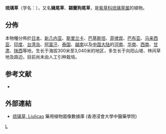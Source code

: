 {{Speciesbox
| genus = Cynoglossum
| species = furcatum
| authority =  Wallich
| synonyms = 
* ''Cynoglossum zeylanicum'' <small>Vahl</small>
}}

'''琉璃草'''（学名：{{lang|la|''Cynoglossum furcatum''}}），又名'''豬尾草'''、'''錫蘭狗尾草'''，是[[紫草科|紫草科]][[琉璃草属|琉璃草属]]的植物。

==分佈==
本物種分佈於[[日本|日本]]、[[新几内亚|新几内亚]]、[[斯里兰卡|斯里兰卡]]、[[巴基斯坦|巴基斯坦]]、[[菲律宾|菲律宾]]、[[巴布亚|巴布亚]]、[[马来西亚|马来西亚]]、[[印度|印度]]、[[台湾岛|台湾岛]]、[[阿富汗|阿富汗]]、[[泰国|泰国]]、[[越南|越南]]以及[[中国大陆|中国大陆]]的[[河南|河南]]、[[华南|华南]]、[[西南|西南]]、[[甘肃|甘肃]]、[[陕西|陕西]]等地，生长于海拔300米至3,040米的地区，多生长于向阳山坡、林间草地及路边，目前尚未由人工引种栽培。

== 参考文献 ==
<div class="references-small">
* {{cite web| url =http://www.bioinfo.cn/db05/KmzwSpecies.php?action=view&id=2458| title =琉璃草| work =《中国高等植物数据库全库》| publisher =中国科学院微生物研究所| author =昆明植物研究所| accessdate =2009-02-23| deadurl =yes| archiveurl =https://web.archive.org/web/20160305042558/http://www.bioinfo.cn/db05/KmzwSpecies.php?action=view&id=2458| archivedate =2016-03-05}}
</div>

==外部連結==
*[http://libproject.hkbu.edu.hk/was40/detail?lang=ch&channelid=1288&searchword=herb_id=D01135 琉璃草, Liulicao] {{Wayback|url=http://libproject.hkbu.edu.hk/was40/detail?lang=ch&channelid=1288&searchword=herb_id=D01135 |date=20160304084149 }} 藥用植物圖像數據庫 (香港浸會大學中醫藥學院) {{zh-hant}}{{en}}
{{Taxonbar|from=Q15226035}}

[[Category:琉璃草属|L]]


{{植物小作品}}